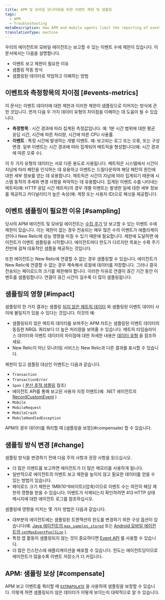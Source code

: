 ```yaml
---
title: APM 및 모바일 모니터링을 위한 이벤트 제한 및 샘플링
tags:
  - APM
  - Troubleshooting
metaDescription: How APM and mobile agents limit the reporting of events and perform sampling when those limits are exceeded.
translationType: machine
---
```


우리의 <InlinePopover type="apm"/>에이전트와 모바일 에이전트는 보고할 수 있는 이벤트 수에 제한이 있습니다. 이 문서에서는 다음을 설명합니다.

* 이벤트 보고 제한이 필요한 이유
* 샘플링 작동 방식
* 샘플링된 데이터로 작업하고 이해하는 방법

## 이벤트와 측정항목의 차이점 [#events-metrics]

이 문서는 이벤트 데이터에 대한 제한과 이러한 제한이 샘플링으로 이어지는 방식에 관한 것입니다. 먼저 다음 두 가지 데이터 유형의 차이점을 이해하는 데 도움이 될 수 있습니다.

* **측정항목** : 시간 경과에 따라 집계된 측정값입니다. 예: 1분 시간 범위에 대한 평균 응답 시간, 시간에 따른 처리량, 시간에 따른 CPU 사용률.
* **이벤트** : 특정 시간에 발생하는 개별 이벤트. 예: 보고되는 로그 또는 오류, 또는 구성 변경. 일부 이벤트는 시간 경과에 따라 집계되어 메트릭을 형성합니다(예: 시간 경과에 따른 오류 수).

이 두 가지 유형의 데이터는 서로 다른 용도로 사용됩니다. 메트릭은 시스템에서 시간이 지남에 따라 패턴을 인식하는 데 유용하고 이벤트는 드릴다운하여 해당 패턴의 원인에 대한 세부 정보를 얻는 데 유용합니다. 메트릭은 시간이 지남에 따라 집계되기 때문에 시스템 동작의 추세와 변경 사항을 파악하는 데 유용합니다. 집계된 이벤트 수를 나타내는 메트릭(예: HTTP 응답 시간 메트릭)의 경우 개별 이벤트는 발생한 일에 대한 세부 정보를 제공하고 카디널리티가 높은 속성(예: 계정 또는 사용자 ID)으로 패싯을 제공합니다.

## 이벤트 샘플링이 필요한 이유 [#sampling]

당사의 APM 에이전트 및 모바일 에이전트는 [수집 주기](/docs/using-new-relic/welcome-new-relic/getting-started/glossary#harvest-cycle) 당 보고할 수 있는 이벤트 수에 제한이 있습니다. 이는 제한이 없는 경우 전송되는 매우 많은 수의 이벤트가 애플리케이션이나 New Relic에 성능 영향을 미칠 수 있기 때문에 필요합니다. 제한에 도달하면 에이전트가 이벤트 샘플링을 시작합니다. 에이전트마다 한도가 다르지만 목표는 수확 주기 전반에 걸쳐 대표적인 샘플을 제공하는 것입니다.

또한 에이전트는 New Relic에 연결할 수 없는 경우 샘플링할 수 있습니다. 에이전트가 New Relic에 연결할 수 없는 경우 계속해서 로컬에 데이터를 저장합니다. 그러나 결국 전송되는 페이로드의 크기를 제한해야 합니다. 이러한 이유로 연결이 끊긴 기간 동안 이벤트를 샘플링합니다. 연결이 끊긴 시간이 길수록 더 많이 샘플링됩니다.

## 샘플링의 영향 [#impact]

샘플링의 한 가지 결과는 샘플링 [되지 않은 메트릭 데이터](/docs/using-new-relic/metrics/analyze-your-metrics/data-collection-metric-timeslice-event-data#overview) 와 샘플링된 이벤트 데이터 사이에 불일치가 있을 수 있다는 것입니다. 이것의 예:

* 샘플링되지 않은 메트릭 데이터를 보여주는 APM 차트는 샘플링된 이벤트 데이터의 동등한 NRQL 쿼리보다 더 높은 처리량을 보여줄 수 있습니다. 메트릭 타임슬라이스 데이터와 이벤트 데이터의 차이점에 대한 자세한 내용은 [데이터 유형](/docs/using-new-relic/metrics/analyze-your-metrics/data-collection-metric-timeslice-event-data) 을 참조하세요.
* New Relic이 아닌 모니터링 서비스는 New Relic과 다른 결과를 표시할 수 있습니다.

제한이 있고 샘플링 대상인 이벤트는 다음과 같습니다.

* `Transaction`
* `TransactionError`
* `Span` ( [분산 추적 샘플링](/docs/apm/distributed-tracing/getting-started/how-new-relic-distributed-tracing-works#sampling) 참조)
* 에이전트 API를 통해 보고된 사용자 지정 이벤트(예: .NET 에이전트의 [RecordCustomEvent](/docs/agents/net-agent/net-agent-api/record-custom-event) )
* `Mobile`
* `MobileRequest`
* `MobileCrash`
* `MobileHandledException`

<Callout variant="important">
  APM의 경우 데이터를 쿼리할 때 [샘플링을 보정](#compensate) 할 수 있습니다.
</Callout>

## 샘플링 방식 변경 [#change]

샘플링 방식을 변경하기 전에 다음 주의 사항과 권장 사항을 읽으십시오.

* 더 많은 이벤트를 보고하면 에이전트가 더 많은 메모리를 사용하게 됩니다.
* 일반적으로 에이전트의 이벤트 보고 제한을 높이지 않고 필요한 데이터를 얻을 수 있는 방법이 있습니다.
* 페이로드 크기 제한은 1MB(10^6바이트)(압축)이므로 이벤트 수는 여전히 해당 제한의 영향을 받을 수 있습니다. 이벤트가 삭제되는지 확인하려면 413 HTTP 상태 메시지에 대한 에이전트 로그를 참조하십시오.

샘플링에 영향을 미치는 몇 가지 방법은 다음과 같습니다.

* 대부분의 에이전트에는 샘플링된 트랜잭션의 한도를 변경하기 위한 구성 옵션이 있습니다(예: [Java 에이전트의 `max_samples_stored`](/docs/agents/java-agent/configuration/java-agent-configuration-config-file#ae-max_samples_stored) 또는 [Android 모바일 에이전트의 `setMaxEventPoolSize`](/docs/mobile-monitoring/new-relic-mobile-android/android-sdk-api/set-max-event-pool-size) ).
* 특정 앱 활동이 샘플링되지 않는 것이 중요하다면 [Event API](/docs/insights/insights-data-sources/custom-data/send-custom-events-event-api) 를 사용할 수 있습니다.
* 더 많은 인스턴스에 애플리케이션을 배포할 수 있습니다. 한도는 에이전트당이므로 에이전트가 많을수록 이벤트 저장소가 더 커집니다.

## APM: 샘플링 보상 [#compensate]

APM 보고 이벤트를 쿼리할 때 [`EXTRAPOLATE`](/docs/insights/nrql-new-relic-query-language/nrql-reference/nrql-syntax-components-functions#extrapolate) 을 사용하여 샘플링을 보정할 수 있습니다. 이렇게 하면 샘플링되지 않은 데이터가 어떻게 보이는지 대략적으로 알 수 있습니다.